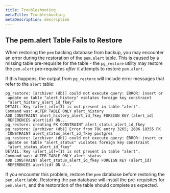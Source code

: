 ```yaml
---
title: Troubleshooting
metaTitle: Troubleshooting
metaDescription: description
---
```


## The pem.alert Table Fails to Restore

When restoring the `pem` backing database from backup, you may encounter
an error during the restoration of the `pem.alert` table. This is caused
by a missing table pre-requisite for the table - the `pg_restore`
utility may restore the `pem.alert` pre-requisites *after* it attempts
to restore `pem.alert`.

If this happens, the output from `pg_restore` will include error
messages that refer to the `alert` table:

    pg_restore: [archiver (db)] could not execute query: ERROR: insert or
     update on table "alert_history" violates foreign key constraint
     "alert_history_alert_id_fkey"
    DETAIL: Key (alert_id)=(3) is not present in table "alert".
    Command was: ALTER TABLE ONLY alert_history
    ADD CONSTRAINT alert_history_alert_id_fkey FOREIGN KEY (alert_id)
     REFERENCES alert(id) ON...
    pg_restore: creating FK CONSTRAINT alert_status_alert_id_fkey
    pg_restore: [archiver (db)] Error from TOC entry 3265; 2606 18355 FK
     CONSTRAINT alert_status_alert_id_fkey postgres
    pg_restore: [archiver (db)] could not execute query: ERROR: insert or
     update on table "alert_status" violates foreign key constraint
     "alert_status_alert_id_fkey"
    DETAIL: Key (alert_id)=(1) is not present in table "alert".
    Command was: ALTER TABLE ONLY alert_status
    ADD CONSTRAINT alert_status_alert_id_fkey FOREIGN KEY (alert_id)
     REFERENCES alert(id) ON U...

If you encounter this problem, restore the `pem` database before
restoring the `pem.alert` table. Restoring the `pem` database will
install the pre-requisites for `pem.alert`, and the restoration of the
table should complete as expected.

